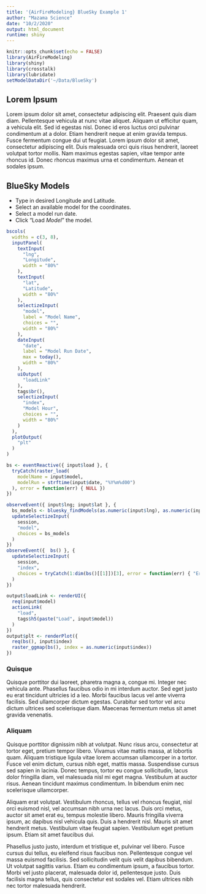 ```yaml
---
title: '{AirFireModeling} BlueSky Example 1'
author: "Mazama Science"
date: "10/2/2020"
output: html_document
runtime: shiny
---
```


```r
knitr::opts_chunk$set(echo = FALSE)
library(AirFireModeling)
library(shiny)
library(crosstalk)
library(lubridate)
setModelDataDir('~/Data/BlueSky')
```
## Lorem Ipsum
 Lorem ipsum dolor sit amet, consectetur adipiscing elit. Praesent quis diam diam. Pellentesque vehicula at nunc vitae aliquet. Aliquam ut efficitur quam, a vehicula elit. Sed id egestas nisl. Donec id eros luctus orci pulvinar condimentum at a dolor. Etiam hendrerit neque at enim gravida tempus. Fusce fermentum congue dui ut feugiat. Lorem ipsum dolor sit amet, consectetur adipiscing elit. Duis malesuada orci quis risus hendrerit, laoreet volutpat tortor mollis. Nam maximus egestas sapien, vitae tempor ante rhoncus id. Donec rhoncus maximus urna et condimentum. Aenean et sodales ipsum.

## BlueSky Models

* Type in desired Longitude and Latitude.
* Select an available model for the coordinates.
* Select a model run date. 
* Click "Load _Model_" the model. 



```r
bscols(
  widths = c(3, 8),
  inputPanel(
    textInput(
      "lng", 
      "Longitude", 
      width = "80%"
    ), 
    textInput(
      "lat", 
      "Latitude", 
      width = "80%"
    ),
    selectizeInput(
      "model", 
      label = "Model Name",
      choices = "", 
      width = "80%"
    ), 
    dateInput(
      "date", 
      label = "Model Run Date", 
      max = today(), 
      width = "80%"
    ),
    uiOutput(
      "loadLink"
    ), 
    tags$br(),
    selectizeInput(
      "index", 
      "Model Hour", 
      choices = "", 
      width = "80%"
    )
  ), 
  plotOutput(
    "plt"
  )
)

bs <- eventReactive({ input$load }, {
  tryCatch(raster_load(
    modelName = input$model, 
    modelRun = strftime(input$date, "%Y%m%d00")
  ), error = function(err) { NULL })
})

observeEvent({ input$lng; input$lat }, {
  bs_models <- bluesky_findModels(as.numeric(input$lng), as.numeric(input$lat))
  updateSelectizeInput(
    session, 
    "model", 
    choices = bs_models
  )
})
observeEvent({  bs() }, {
  updateSelectizeInput(
    session,
    "index",
    choices = tryCatch(1:dim(bs()[[1]])[3], error = function(err) { "Error." })
  )
})

output$loadLink <- renderUI({
  req(input$model)
  actionLink(
    "load",
    tags$h5(paste("Load", input$model))
  )
})
output$plt <- renderPlot({
  req(bs(), input$index)
  raster_ggmap(bs(), index = as.numeric(input$index))
})
```

### Quisque

Quisque porttitor dui laoreet, pharetra magna a, congue mi. Integer nec vehicula ante. Phasellus faucibus odio in mi interdum auctor. Sed eget justo eu erat tincidunt ultricies id a leo. Morbi faucibus lacus vel ante viverra facilisis. Sed ullamcorper dictum egestas. Curabitur sed tortor vel arcu dictum ultrices sed scelerisque diam. Maecenas fermentum metus sit amet gravida venenatis. 

### Aliquam

 Quisque porttitor dignissim nibh at volutpat. Nunc risus arcu, consectetur at tortor eget, pretium tempor libero. Vivamus vitae mattis massa, at lobortis quam. Aliquam tristique ligula vitae lorem accumsan ullamcorper in a tortor. Fusce vel enim dictum, cursus nibh eget, mattis massa. Suspendisse cursus sed sapien in lacinia. Donec tempus, tortor eu congue sollicitudin, lacus dolor fringilla diam, vel malesuada nisl mi eget magna. Vestibulum at auctor risus. Aenean tincidunt maximus condimentum. In bibendum enim nec scelerisque ullamcorper.

Aliquam erat volutpat. Vestibulum rhoncus, tellus vel rhoncus feugiat, nisl orci euismod nisl, vel accumsan nibh urna nec lacus. Duis orci metus, auctor sit amet erat eu, tempus molestie libero. Mauris fringilla viverra ipsum, ac dapibus nisl vehicula quis. Duis a hendrerit nisl. Mauris sit amet hendrerit metus. Vestibulum vitae feugiat sapien. Vestibulum eget pretium ipsum. Etiam sit amet faucibus dui.

Phasellus justo justo, interdum et tristique et, pulvinar vel libero. Fusce cursus dui tellus, eu eleifend risus faucibus non. Pellentesque congue vel massa euismod facilisis. Sed sollicitudin velit quis velit dapibus bibendum. Ut volutpat sagittis varius. Etiam eu condimentum ipsum, a faucibus tortor. Morbi vel justo placerat, malesuada dolor id, pellentesque justo. Duis facilisis magna tellus, quis consectetur est sodales vel. Etiam ultrices nibh nec tortor malesuada hendrerit. 
